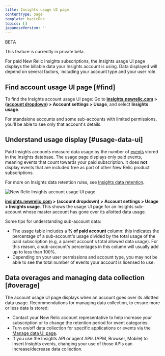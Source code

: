 ```yaml
---
title: Insights usage UI page
contentType: page
template: basicDoc
topics: []
japaneseVersion: ''
---
```


BETA

<Callout variant="important">
  This feature is currently in private beta.
</Callout>

For paid New Relic Insights subscriptions, the Insights usage UI page displays the billable data your Insights account is using. Data displayed will depend on several factors, including your account type and your user role.

## Find account usage UI page [#find]

To find the Insights account usage UI page: Go to **[insights.newrelic.com](https://insights.newrelic.com) > ([account dropdown](/docs/accounts-partnerships/education/getting-started-new-relic/glossary#account-dropdown)) > Account settings > Usage**, and select **Insights usage**.

<Callout variant="tip">
  For standalone accounts and some sub-accounts with limited permissions, you'll be able to see only that account's details.
</Callout>

## Understand usage display [#usage-data-ui]

Paid Insights accounts measure data usage by the number of [events](/docs/accounts-partnerships/education/getting-started-new-relic/glossary#event) stored in the Insights database. The usage page displays only paid events, meaning events that count towards your paid subscription. It does **not** display events that are included free as part of other New Relic product subscriptions.

For more on Insights data retention rules, see [Insights data retention](/docs/insights/use-insights-ui/manage-account-data/insights-data-retention).

![New Relic Insights account usage UI page](./images/New-Relic-account-usage-Insights.png "New-Relic-account-usage-Insights.png")

**[insights.newrelic.com](https://insights.newrelic.com) > (account dropdown) > Account settings > Usage > Insights usage**. This shows the usage UI page for an Insights sub-account whose master account has gone over its allotted data usage.

Some tips for understanding sub-account data:

* The usage table includes a **% of paid account** column: this indicates the percentage of a sub-account's usage divided by the total usage of the paid subscription (e.g, a parent account's total allowed data usage). For this reason, a sub-account's percentages in this column will usually add up to less than 100%.
* Depending on your user permissions and account type, you may not be able to see the total number of events your account is licensed to use.

## Data overages and managing data collection [#overage]

The account usage UI page displays when an account goes over its allotted data usage. Recommendations for managing data collection, to ensure more or less data is stored:

* Contact your New Relic account representative to help increase your subscription or to change the retention period for event categories.
* Turn on/off data collection for specific applications or events via the [Manage data UI page](/docs/insights/use-insights-ui/manage-account-data/data-summary-page-manage-apps-reporting-insights).
* If you use the Insights API or agent APIs (APM, Browser, Mobile) to insert Insights events, changing your use of those APIs can increase/decrease data collection.
